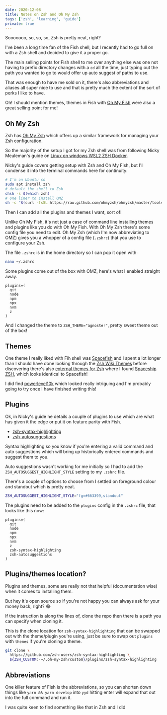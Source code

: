```yaml
---
date: 2020-12-08
title: Notes on Zsh and Oh My Zsh
tags: ['zsh', 'learning', 'guide']
private: true
---
```


Sooooooo, so, so, so, Zsh is pretty neat, right?

I've been a long time fan of the Fish shell, but I recently had to go
full on with a Zsh shell and decided to give it a proper go.

The main selling points for Fish shell to me over anything else was
one not having to prefix directory changes with a `cd` all the time,
just typing out the path you wanted to go to would offer up auto
suggest of paths to use.

That was enough to have me sold on it, there's also abbreviations and
aliases all super nice to use and that is pretty much the extent of
the sort of perks I like to have.

Oh! I should mention themes, themes in Fish with [Oh My Fish] were
also a great selling point for me!

## Oh My Zsh

Zsh has [Oh My Zsh] which offers up a similar framework for managing
your Zsh configuration.

So the majority of the setup I got for my Zsh shell was from following
Nicky Meuleman's guide on [Linux on windows WSL2 ZSH Docker].

Nicky's guide covers getting setup with Zsh and Oh My Fish, but I'll
condense it into the terminal commands here for continuity:

```bash
# I'm on Ubuntu so
sudo apt install zsh
# default the shell to Zsh
chsh -s $(which zsh)
# one liner to install OMZ
sh -c "$(curl -fsSL https://raw.github.com/ohmyzsh/ohmyzsh/master/tools/install.sh)"
```

Then I can add all the plugins and themes I want, sort of!

Unlike Oh My Fish, it's not just a case of command line installing
themes and plugins like you do with Oh My Fish. With Oh My Zsh there's
some config file you need to edit. Oh My Zsh (which I'm now
abbreviating to OMZ) gives you a whopper of a config file (`.zshrc`)
that you use to configure your Zsh.

The file `.zshrc` is in the home directory so I can pop it open with:

```bash
nano ~/.zshrc
```

Some plugins come out of the box with OMZ, here's what I enabled
straight away.

```text
plugins=(
  git
  node
  npm
  npx
  nvm
  z
)
```

And I changed the theme to `ZSH_THEME="agnoster"`, pretty sweet theme
out of the box!

## Themes

One theme I really liked with Fih shell was [Spacefish] and I spent a
lot longer than I should have done looking through the [Zsh Wiki
Themes] before discovering there's also [external themes for Zsh]
where I found [Spaceship ZSH], which looks identical to Spacefish!

I did find [powerlevel10k] which looked really intriguing and I'm
probably going to try once I have finished writing this!

## Plugins

Ok, in Nicky's guide he details a couple of plugins to use which are
what has given it the edge or put it on feature parity with Fish.

- [zsh-syntax-highlighting]
- [zsh-autosuggestions]

Syntax highlighting so you know if you're entering a valid command and
auto suggestions which will bring up historically entered commands and
suggest them to you.

Auto suggestions wasn't working for me initially so I had to add the
`ZSH_AUTOSUGGEST_HIGHLIGHT_STYLE` setting to my `.zshrc` file.

There's a couple of options to choose from I settled on foreground
colour and standout which is pretty neat.

```bash
ZSH_AUTOSUGGEST_HIGHLIGHT_STYLE="fg=#663399,standout"
```

The plugins need to be added to the `plugins` config in the `.zshrc`
file, that looks like this now:

```text
plugins=(
  git
  node
  npm
  npx
  nvm
  z
  zsh-syntax-highlighting
  zsh-autosuggestions
)
```

## Plugins/themes location?

Plugins and themes, some are really not that helpful (documentation
wise) when it comes to installing them.

But hey <Sarcasm>it's open source so if you're not happy you can
always ask for your money back</Sarcasm>, right? 😂

If the instruction is along the lines of, clone the repo then there is
a path you can specify when cloning it.

This is the clone location for `zsh-syntax-highlighting` that can be
swapped out with the theme/plugin you're using, just be sure to swap
out `plugins` with `themes` if you're cloning a theme.

```bash
git clone \
  https://github.com/zsh-users/zsh-syntax-highlighting \
  ${ZSH_CUSTOM:-~/.oh-my-zsh/custom}/plugins/zsh-syntax-highlighting
```

## Abbreviations

One killer feature of Fish is the abbreviations, so you can shorten
down things like `yarn && yarn develop` into `yyd` hitting enter will
expand that out into the full command and run it.

I was quite keen to find something like that in Zsh and I did

<!-- Links -->

[oh my fish]: https://github.com/oh-my-fish/oh-my-fish
[spacefish]: https://github.com/matchai/spacefish
[spaceship zsh]: https://github.com/denysdovhan/spaceship-prompt
[zsh wiki themes]: https://github.com/ohmyzsh/ohmyzsh/wiki/Themes
[external themes for zsh]:
  https://github.com/ohmyzsh/ohmyzsh/wiki/External-themes
[powerlevel10k]: https://github.com/romkatv/powerlevel10k
[oh my zsh]: https://github.com/ohmyzsh/ohmyzsh
[linux on windows wsl2 zsh docker]:
  https://nickymeuleman.netlify.app/blog/linux-on-windows-wsl2-zsh-docker#zsh
[zsh-syntax-highlighting]:
  https://github.com/zsh-users/zsh-syntax-highlighting
[zsh-autosuggestions]:
  https://github.com/zsh-users/zsh-autosuggestions

